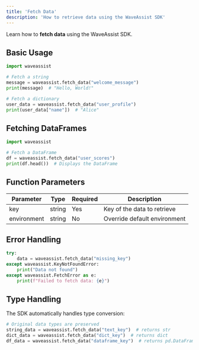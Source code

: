 ```yaml
---
title: 'Fetch Data'
description: 'How to retrieve data using the WaveAssist SDK'
---
```


Learn how to **fetch data** using the WaveAssist SDK.

## Basic Usage

```python
import waveassist

# Fetch a string
message = waveassist.fetch_data("welcome_message")
print(message)  # "Hello, World!"

# Fetch a dictionary
user_data = waveassist.fetch_data("user_profile")
print(user_data["name"])  # "Alice"
```

## Fetching DataFrames

```python
import waveassist

# Fetch a DataFrame
df = waveassist.fetch_data("user_scores")
print(df.head())  # Displays the DataFrame
```

## Function Parameters

| Parameter | Type | Required | Description |
|-----------|------|----------|-------------|
| key | string | Yes | Key of the data to retrieve |
| environment | string | No | Override default environment |

## Error Handling

```python
try:
    data = waveassist.fetch_data("missing_key")
except waveassist.KeyNotFoundError:
    print("Data not found")
except waveassist.FetchError as e:
    print(f"Failed to fetch data: {e}")
```

## Type Handling

The SDK automatically handles type conversion:

```python
# Original data types are preserved
string_data = waveassist.fetch_data("text_key")  # returns str
dict_data = waveassist.fetch_data("dict_key")  # returns dict
df_data = waveassist.fetch_data("dataframe_key")  # returns pd.DataFrame
```

